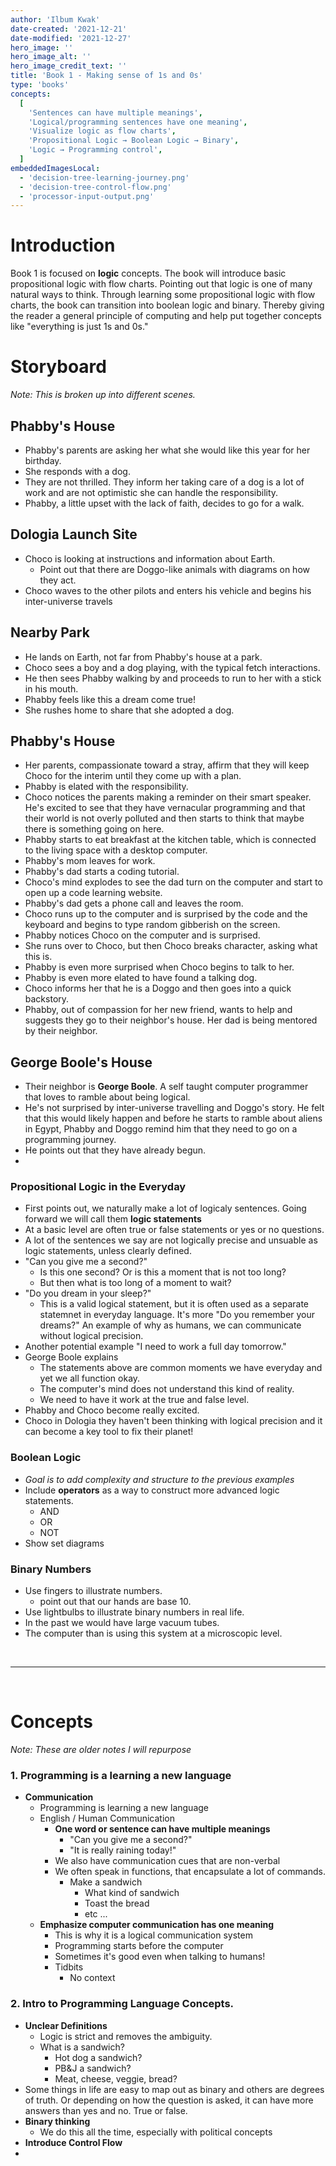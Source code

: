 ```yaml
---
author: 'Ilbum Kwak'
date-created: '2021-12-21'
date-modified: '2021-12-27'
hero_image: ''
hero_image_alt: ''
hero_image_credit_text: ''
title: 'Book 1 - Making sense of 1s and 0s'
type: 'books'
concepts:
  [
    'Sentences can have multiple meanings',
    'Logical/programming sentences have one meaning',
    'Visualize logic as flow charts',
    'Propositional Logic → Boolean Logic → Binary',
    'Logic → Programming control',
  ]
embeddedImagesLocal:
  - 'decision-tree-learning-journey.png'
  - 'decision-tree-control-flow.png'
  - 'processor-input-output.png'
---
```



# Introduction

Book 1 is focused on **logic** concepts. The book will introduce basic propositional logic with flow charts. Pointing out that logic is one of many natural ways to think. Through learning some propositional logic with flow charts, the book can transition into boolean logic and binary. Thereby giving the reader a general principle of computing and help put together concepts like "everything is just 1s and 0s."

# Storyboard

_Note: This is broken up into different scenes._

## Phabby's House

- Phabby's parents are asking her what she would like this year for her birthday.
- She responds with a dog.
- They are not thrilled. They inform her taking care of a dog is a lot of work and are not optimistic she can handle the responsibility.
- Phabby, a little upset with the lack of faith, decides to go for a walk.

## Dologia Launch Site

- Choco is looking at instructions and information about Earth.
  - Point out that there are Doggo-like animals with diagrams on how they act.
- Choco waves to the other pilots and enters his vehicle and begins his inter-universe travels

## Nearby Park

- He lands on Earth, not far from Phabby's house at a park.
- Choco sees a boy and a dog playing, with the typical fetch interactions.
- He then sees Phabby walking by and proceeds to run to her with a stick in his mouth.
- Phabby feels like this a dream come true!
- She rushes home to share that she adopted a dog.

## Phabby's House

- Her parents, compassionate toward a stray, affirm that they will keep Choco for the interim until they come up with a plan.
- Phabby is elated with the responsibility.
- Choco notices the parents making a reminder on their smart speaker. He's excited to see that they have vernacular programming and that their world is not overly polluted and then starts to think that maybe there is something going on here.
- Phabby starts to eat breakfast at the kitchen table, which is connected to the living space with a desktop computer.
- Phabby's mom leaves for work.
- Phabby's dad starts a coding tutorial.
- Choco's mind explodes to see the dad turn on the computer and start to open up a code learning website.
- Phabby's dad gets a phone call and leaves the room.
- Choco runs up to the computer and is surprised by the code and the keyboard and begins to type random gibberish on the screen.
- Phabby notices Choco on the computer and is surprised.
- She runs over to Choco, but then Choco breaks character, asking what this is.
- Phabby is even more surprised when Choco begins to talk to her.
- Phabby is even more elated to have found a talking dog.
- Choco informs her that he is a Doggo and then goes into a quick backstory.
- Phabby, out of compassion for her new friend, wants to help and suggests they go to their neighbor's house. Her dad is being mentored by their neighbor.

## George Boole's House

- Their neighbor is **George Boole**. A self taught computer programmer that loves to ramble about being logical.
- He's not surprised by inter-universe travelling and Doggo's story. He felt that this would likely happen and before he starts to ramble about aliens in Egypt, Phabby and Doggo remind him that they need to go on a programming journey.
- He points out that they have already begun.
- <GatsbyImage
    alt="Decision Tree Learning"
    image={getImage(props.localImages[0])}
    className="max-width-40rem"
  />

### Propositional Logic in the Everyday

- First points out, we naturally make a lot of logicaly sentences. Going forward we will call them **logic statements**
- At a basic level are often true or false statements or yes or no questions.
- A lot of the sentences we say are not logically precise and unsuable as logic statements, unless clearly defined.
- "Can you give me a second?"
  - Is this one second? Or is this a moment that is not too long?
  - But then what is too long of a moment to wait?
- "Do you dream in your sleep?"
  - This is a valid logical statement, but it is often used as a separate statemnet in everyday language. It's more "Do you remember your dreams?" An example of why as humans, we can communicate without logical precision.
- Another potential example "I need to work a full day tomorrow."
- George Boole explains
  - The statements above are common moments we have everyday and yet we all function okay.
  - The computer's mind does not understand this kind of reality.
  - We need to have it work at the true and false level.
- Phabby and Choco become really excited.
- Choco in Dologia they haven't been thinking with logical precision and it can become a key tool to fix their planet!

### Boolean Logic

- _Goal is to add complexity and structure to the previous examples_
- Include **operators** as a way to construct more advanced logic statements.
  - AND
  - OR
  - NOT
- Show set diagrams

### Binary Numbers

- Use fingers to illustrate numbers.
  - point out that our hands are base 10.
- Use lightbulbs to illustrate binary numbers in real life.
- In the past we would have large vacuum tubes.
- The computer than is using this system at a microscopic level.

<br />
<hr />
<br />

# Concepts

_Note: These are older notes I will repurpose_

### 1. **Programming is a learning a new language**

- **Communication**
  - Programming is learning a new language
  - English / Human Communication
    - **One word or sentence can have multiple meanings**
      - "Can you give me a second?"
      - "It is really raining today!"
    - We also have communication cues that are non-verbal
    - We often speak in functions, that encapsulate a lot of commands.
      - Make a sandwich
        - What kind of sandwich
        - Toast the bread
        - etc ...
  - **Emphasize computer communication has one meaning**
    - This is why it is a logical communication system
    - Programming starts before the computer
    - Sometimes it's good even when talking to humans!
    - Tidbits
      - No context

### 2. **Intro to Programming Language Concepts.**

- **Unclear Definitions**
  - Logic is strict and removes the ambiguity.
  - What is a sandwich?
    - Hot dog a sandwich?
    - PB&J a sandwich?
    - Meat, cheese, veggie, bread?
- Some things in life are easy to map out as binary and others are degrees of truth. Or depending on how the question is asked, it can have more answers than yes and no. True or false.
- **Binary thinking**
  - We do this all the time, especially with political concepts
- **Introduce Control Flow**
- <GatsbyImage
    alt="Decision Tree Control Flow"
    image={getImage(props.localImages[1])}
    className="max-width-40rem"
  />
